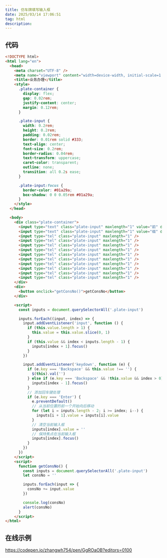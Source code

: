 ```yaml
---
title: 仿车牌填写输入框
date: 2025/03/14 17:06:51
tag: html
description:
---
```


## 代码

```html
<!DOCTYPE html>
<html lang="en">
  <head>
    <meta charset="UTF-8" />
    <meta name="viewport" content="width=device-width, initial-scale=1.0" />
    <title>业务办理</title>
    <style>
      .plate-container {
        display: flex;
        gap: 0.02rem;
        justify-content: center;
        margin: 0.12rem;
      }

      .plate-input {
        width: 0.2rem;
        height: 0.2rem;
        padding: 0.02rem;
        border: 0.01rem solid #333;
        text-align: center;
        font-size: 0.2rem;
        border-radius: 0.04rem;
        text-transform: uppercase;
        caret-color: transparent;
        outline: none;
        transition: all 0.2s ease;
      }

      .plate-input:focus {
        border-color: #01a29a;
        box-shadow: 0 0 0.05rem #01a29a;
      }
    </style>
  </head>

  <body>
    <div class="plate-container">
      <input type="text" class="plate-input" maxlength="1" value="前" disabled />
      <input type="text" class="plate-input" maxlength="1" value="缀" disabled />
      <input type="tel" class="plate-input" maxlength="1" />
      <input type="tel" class="plate-input" maxlength="1" />
      <input type="tel" class="plate-input" maxlength="1" />
      <input type="tel" class="plate-input" maxlength="1" />
      <input type="tel" class="plate-input" maxlength="1" />
      <input type="tel" class="plate-input" maxlength="1" />
      <input type="tel" class="plate-input" maxlength="1" />
      <input type="tel" class="plate-input" maxlength="1" />
      <input type="tel" class="plate-input" maxlength="1" />
      <input type="tel" class="plate-input" maxlength="1" />
    </div>
    <div>
      <button onclick="getConsNo()">getConsNo</button>
    </div>

    <script>
      const inputs = document.querySelectorAll('.plate-input')

      inputs.forEach((input, index) => {
        input.addEventListener('input', function () {
          if (this.value.length > 1) {
            this.value = this.value.slice(0, 1)
          }
          if (this.value && index < inputs.length - 1) {
            inputs[index + 1].focus()
          }
        })

        input.addEventListener('keydown', function (e) {
          if (e.key === 'Backspace' && this.value !== '') {
            $(this).val('')
          } else if (e.key === 'Backspace' && !this.value && index > 0) {
            inputs[index - 1].focus()
          }
          // 添加回车键处理
          if (e.key === 'Enter') {
            e.preventDefault()
            // 从当前位置的前一个开始向后移动
            for (let i = inputs.length - 2; i >= index; i--) {
              inputs[i + 1].value = inputs[i].value
            }
            // 清空当前输入框
            inputs[index].value = ''
            // 保持焦点在当前输入框
            inputs[index].focus()
          }
        })
      })
    </script>
    <script>
      function getConsNo() {
        const inputs = document.querySelectorAll('.plate-input')
        let consNo = ''

        inputs.forEach(input => {
          consNo += input.value
        })

        console.log(consNo)
        alert(consNo)
      }
    </script>
</html>
```

## 在线示例

https://codepen.io/zhangwh754/pen/GgROaOB?editors=0100